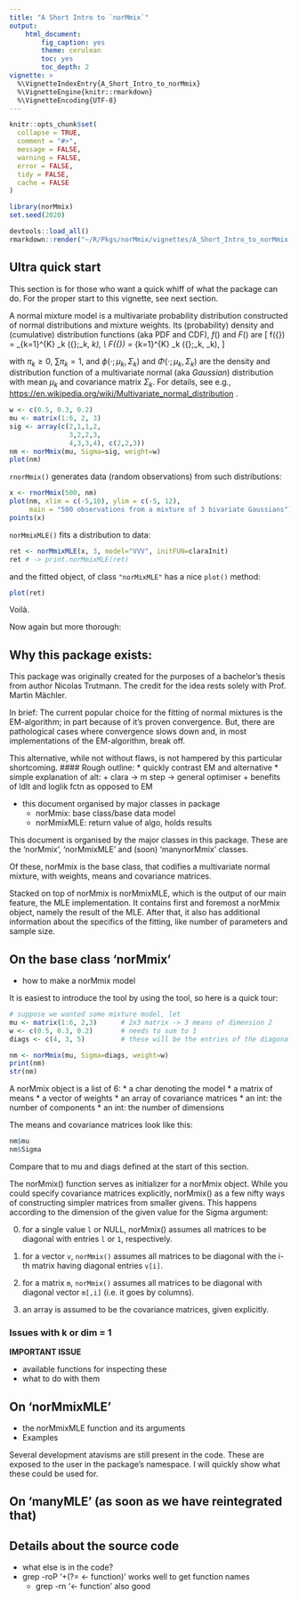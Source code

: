 ```yaml
---
title: "A Short Intro to `norMmix`"
output:
    html_document:
        fig_caption: yes
        theme: cerulean
        toc: yes
        toc_depth: 2
vignette: >
  %\VignetteIndexEntry{A_Short_Intro_to_norMmix}
  %\VignetteEngine{knitr::rmarkdown}
  %\VignetteEncoding{UTF-8}
---
```


```r
knitr::opts_chunk$set(
  collapse = TRUE,
  comment = "#>",
  message = FALSE,
  warning = FALSE,
  error = FALSE,
  tidy = FALSE,
  cache = FALSE
)
```

```r
library(norMmix)
set.seed(2020)
```

<!-- to dev and compile (don't *show* !): -->
```r
devtools::load_all()
rmarkdown::render("~/R/Pkgs/norMmix/vignettes/A_Short_Intro_to_norMmix.Rmd")
````

## Ultra quick start

This section is for those who want a quick whiff of what the package can do.
For the proper start to this vignette, see next section.

A normal mixture model is a multivariate probability distribution constructed of normal distributions and mixture weights.
Its (probability) density and (cumulative) distribution functions (aka PDF and CDF), $f()$ and $F()$ are
\[
 f({\bf x}) = \sum_{k=1}^{K} \pi_k \phi({\bf x};\mu_k, \Sigma_k), \text{  and } \\
 F({\bf x}) = \sum_{k=1}^{K} \pi_k \Phi({\bf x};\mu_k, \Sigma_k),
\]

with $\pi_k \ge 0$,  $\sum \pi_k = 1$,   and
$\phi(\cdot; \mu_k, \Sigma_k)$  and
$\Phi(\cdot; \mu_k, \Sigma_k)$  are
the density and distribution function of a multivariate normal (aka *Gaussian*) distribution with
mean $\mu_k$ and covariance matrix $\Sigma_k$.
For details, see e.g., <https://en.wikipedia.org/wiki/Multivariate_normal_distribution> .


```r
w <- c(0.5, 0.3, 0.2)
mu <- matrix(1:6, 2, 3)
sig <- array(c(2,1,1,2,
               3,2,2,3,
               4,3,3,4), c(2,2,3))
nm <- norMmix(mu, Sigma=sig, weight=w)
plot(nm)
```

`rnorMmix()` generates data (random observations) from such distributions:

```r
x <- rnorMmix(500, nm)
plot(nm, xlim = c(-5,10), ylim = c(-5, 12),
     main = "500 observations from a mixture of 3 bivariate Gaussians")
points(x)
```

`norMmixMLE()` fits a distribution to data:

```r
ret <- norMmixMLE(x, 3, model="VVV", initFUN=claraInit)
ret # -> print.norMmixMLE(ret)
```
and the fitted object, of class `"norMixMLE"` has a nice `plot()` method:
```r
plot(ret)
```

Voilà.

Now again but more thorough:


## Why this package exists:

This package was originally created for the purposes of a bachelor's thesis
from author Nicolas Trutmann. The credit for the idea rests solely with Prof.
Martin Mächler.

In brief: The current popular choice for the fitting of normal mixtures is the
EM-algorithm; in part because of it's proven convergence.
But, there are pathological cases where convergence slows down and, in most
implementations of the EM-algorithm, break off.

This alternative, while not without flaws, is not hampered by this particular
shortcoming.
#### Rough outline:
* quickly contrast EM and alternative
* simple explanation of alt:
    + clara → m step → general optimiser
    + benefits of ldlt and loglik fctn as opposed to EM


* this document organised by major classes in package
    + norMmix: base class/base data model
    + norMmixMLE: return value of algo, holds results

This document is organised by the major classes in this package.
These are the 'norMmix', 'norMmixMLE' and (soon) 'manynorMmix' classes.

Of these, norMmix is the base class, that codifies a multivariate normal mixture,
with weights, means and covariance matrices.

Stacked on top of norMmix is norMmixMLE, which is the output of our main
feature, the MLE implementation. It contains first and foremost a norMmix
object, namely the result of the MLE. After that, it also has additional
information about the specifics of the fitting, like number of parameters and
sample size.

## On the base class 'norMmix'

* how to make a norMmix model

It is easiest to introduce the tool by using the tool, so here is a quick tour:

```r
# suppose we wanted some mixture model, let
mu <- matrix(1:6, 2,3)      # 2x3 matrix -> 3 means of dimension 2
w <- c(0.5, 0.3, 0.2)       # needs to sum to 1
diags <- c(4, 3, 5)         # these will be the entries of the diagonal of the covariance matrices (see below)

nm <- norMmix(mu, Sigma=diags, weight=w)
print(nm)
str(nm)
```

A norMmix object is a list of 6:
* a char denoting the model
* a matrix of means
* a vector of weights
* an array of covariance matrices
* an int: the number of components
* an int: the number of dimensions

The means and covariance matrices look like this:
```r
nm$mu
nm$Sigma
```
Compare that to mu and diags defined at the start of this section.

The norMmix() function serves as initializer for a norMmix object. While you
could specify covariance matrices explicitly, norMmix() as a few nifty ways of
constructing simpler matrices from smaller givens.
This happens according to the dimension of the given value for the Sigma argument:


0. for a single value `l` or NULL, norMmix() assumes all matrices to be diagonal with entries `l` or `1`, respectively.

1. for a vector `v`, `norMmix()` assumes all matrices to be diagonal with the i-th matrix having diagonal entries `v[i]`.

2. for a matrix `m`, `norMmix()` assumes all matrices to be diagonal with diagonal vector `m[,i]` (i.e. it goes by columns).

3. an array is assumed to be the covariance matrices, given explicitly.


### Issues with k or dim = 1

**IMPORTANT ISSUE**

* available functions for inspecting these
* what to do with them

## On 'norMmixMLE'

* the norMmixMLE function and its arguments
* Examples

Several development atavisms are still present in the code.
These are exposed to the user in the package's namespace.
I will quickly show what these could be used for.


## On 'manyMLE' (as soon as we have reintegrated that)

## Details about the source code

* what else is in the code?
* grep -roP '\w+(?= <- function)' works well to get function names
    * grep -rn '<- function' also good
